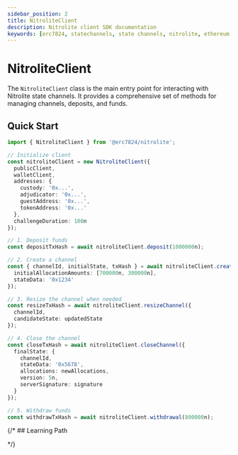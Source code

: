 ```yaml
---
sidebar_position: 2
title: NitroliteClient
description: Nitrolite client SDK documentation
keywords: [erc7824, statechannels, state channels, nitrolite, ethereum scaling, layer 2, off-chain, react tutorial]
---
```



# NitroliteClient

The `NitroliteClient` class is the main entry point for interacting with Nitrolite state channels. It provides a comprehensive set of methods for managing channels, deposits, and funds.

<CardGrid cols={2}>
  <Card
    title="Methods"
    description="Complete API reference organized by channel lifecycle"
    to="./methods"
  />
  <Card
    title="Type Definitions"
    description="Detailed type definitions used in the SDK"
    to="./types"
  />
  <Card
    title="Abstract Accounts"
    description="Using transaction preparation with Account Abstraction"
    to="./advanced/abstract-accounts"
  />
  <Card
    title="Advanced Usage"
    description="Guide to handling errors in Nitrolite applications"
    to="./error-handling"
  />
</CardGrid>


## Quick Start

```typescript
import { NitroliteClient } from '@erc7824/nitrolite';

// Initialize client
const nitroliteClient = new NitroliteClient({
  publicClient,
  walletClient,
  addresses: {
    custody: '0x...',
    adjudicator: '0x...',
    guestAddress: '0x...',
    tokenAddress: '0x...'
  },
  challengeDuration: 100n
});

// 1. Deposit funds
const depositTxHash = await nitroliteClient.deposit(1000000n);

// 2. Create a channel
const { channelId, initialState, txHash } = await nitroliteClient.createChannel({
  initialAllocationAmounts: [700000n, 300000n],
  stateData: '0x1234'
});

// 3. Resize the channel when needed
const resizeTxHash = await nitroliteClient.resizeChannel({
  channelId,
  candidateState: updatedState
});

// 4. Close the channel
const closeTxHash = await nitroliteClient.closeChannel({
  finalState: {
    channelId,
    stateData: '0x5678',
    allocations: newAllocations,
    version: 5n,
    serverSignature: signature
  }
});

// 5. Withdraw funds
const withdrawTxHash = await nitroliteClient.withdrawal(800000n);
```

{/* ## Learning Path

<CardGrid cols={3}>
  <Card
    title="Initializing the Client"
    description="Learn how to set up the NitroliteClient"
    to="../learn/initializing_client"
  />
  <Card
    title="Deposit Funds"
    description="Deposit ETH or tokens into the contract"
    to="../learn/connection_wallet"
  />
  <Card
    title="Creating a Channel"
    description="Guide to creating state channels"
    to="../learn/creating_channel"
  />
  <Card
    title="Channel Balances"
    description="Monitor and manage channel funds"
    to="../learn/channel_balances"
  />
  <Card
    title="Closing a Channel"
    description="Properly close channels and settle balances"
    to="../learn/close_channel"
  />
  <Card
    title="Withdrawal"
    description="Withdraw funds back to your wallet"
    to="../learn/withdrawal"
  />
</CardGrid> */}